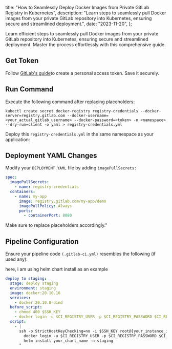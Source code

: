   title:
    "How to Seamlessly Deploy Docker Images from Private GitLab Registry in Kubernetes",
  description:
    "Learn steps to seamlessly pull Docker images from your private GitLab repository into Kubernetes, ensuring secure and streamlined deployment.",
  date: "2023-11-20",
};

Learn efficient steps to seamlessly pull Docker images from your private GitLab repository into Kubernetes, ensuring secure and streamlined deployment. Master the process effortlessly with this comprehensive guide.

## Get Token

Follow [GitLab's guide](https://docs.gitlab.com/ee/user/profile/personal_access_tokens.html#create-a-personal-access-token)to create a personal access token. Save it securely.

## Run Command

Execute the following command after replacing placeholders:

```
kubectl create secret docker-registry registry-credentials --docker-server=registry.gitlab.com --docker-username=<your_actual_gitlab_username> --docker-password=<token> -n <namespace> --dry-run=client -o yaml > registry-credentials.yml
```

Deploy this `registry-credentials.yml` in the same namespace as your application:

## Deployment YAML Changes

Modify your `DEPLOYMENT.YAML` file by adding `imagePullSecrets:`

```yaml
spec:
  imagePullSecrets:
    - name: registry-credentials
  containers:
    - name: my-app
      image: registry.gitlab.com/my-app/demo
      imagePullPolicy: Always
      ports:
        - containerPort: 8080
```

Make sure to replace placeholders accordingly."

## Pipeline Configuration

Ensure your pipeline code `(.gitlab-ci.yml)` resembles the following (if used any):

here, i am using helm chart install as an example

```yml
deploy to staging:
  stage: deploy staging
  environment: staging
  image: docker:20.10.16
  services:
    - docker:20.10.8-dind
  before_script:
    - chmod 400 $SSH_KEY
    - docker login -u $CI_REGISTRY_USER -p $CI_REGISTRY_PASSWORD $CI_REGISTRY
  script:
    - |
      ssh -o StrictHostKeyChecking=no -i $SSH_KEY root@[your_instance_ip_address] "
        docker login -u $CI_REGISTRY_USER -p $CI_REGISTRY_PASSWORD $CI_REGISTRY
        helm install your_chart_name -n staging
      "
```
